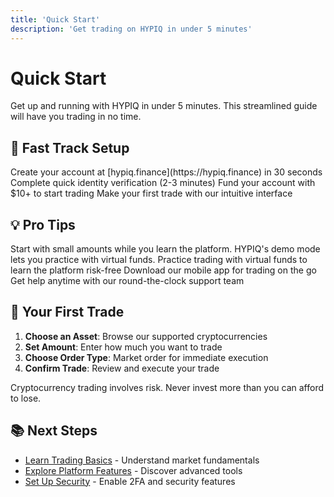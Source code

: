 ```yaml
---
title: 'Quick Start'
description: 'Get trading on HYPIQ in under 5 minutes'
---
```


# Quick Start

Get up and running with HYPIQ in under 5 minutes. This streamlined guide will have you trading in no time.

## 🚀 Fast Track Setup

<Steps>
  <Step title="Sign Up" icon="user-plus">
    Create your account at [hypiq.finance](https://hypiq.finance) in 30 seconds
  </Step>
  <Step title="Verify" icon="check-circle">
    Complete quick identity verification (2-3 minutes)
  </Step>
  <Step title="Deposit" icon="credit-card">
    Fund your account with $10+ to start trading
  </Step>
  <Step title="Trade" icon="trending-up">
    Make your first trade with our intuitive interface
  </Step>
</Steps>

## 💡 Pro Tips

<Tip>
  Start with small amounts while you learn the platform. HYPIQ's demo mode lets you practice with virtual funds.
</Tip>

<CardGroup cols={3}>
  <Card title="Demo Mode" icon="play">
    Practice trading with virtual funds to learn the platform risk-free
  </Card>
  <Card title="Mobile App" icon="smartphone">
    Download our mobile app for trading on the go
  </Card>
  <Card title="24/7 Support" icon="headphones">
    Get help anytime with our round-the-clock support team
  </Card>
</CardGroup>

## 🎯 Your First Trade

1. **Choose an Asset**: Browse our supported cryptocurrencies
2. **Set Amount**: Enter how much you want to trade
3. **Choose Order Type**: Market order for immediate execution
4. **Confirm Trade**: Review and execute your trade

<Warning>
  Cryptocurrency trading involves risk. Never invest more than you can afford to lose.
</Warning>

## 📚 Next Steps

- [Learn Trading Basics](/trading/basics) - Understand market fundamentals
- [Explore Platform Features](/platform/overview) - Discover advanced tools
- [Set Up Security](/platform/security) - Enable 2FA and security features